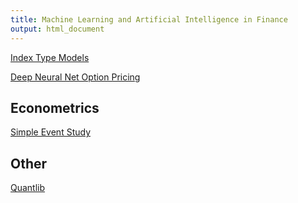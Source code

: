 ```yaml
---
title: Machine Learning and Artificial Intelligence in Finance
output: html_document
---
```


[Index Type Models](https://financial-education.github.io/ML_Index_Models/)

[Deep Neural Net Option Pricing](https://financial-education.github.io/neural_net_option_pricing/)


## Econometrics

[Simple Event Study](https://financial-education.github.io/simple_event_study/)


## Other

[Quantlib](https://financial-education.github.io/quantlib_intro/)
